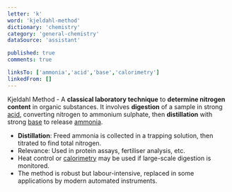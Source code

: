 ```yaml
---
letter: 'k'
word: 'kjeldahl-method'
dictionary: 'chemistry'
category: 'general-chemistry'
dataSource: 'assistant'

published: true
comments: true

linksTo: ['ammonia','acid','base','calorimetry']
linkedFrom: []
---
```


<a id="kjeldahl_method">Kjeldahl Method</a> - A **classical laboratory technique** to **determine nitrogen content** in organic substances. It involves **digestion** of a sample in strong [acid](#acid), converting nitrogen to ammonium sulphate, then **distillation** with strong [base](#base) to release [ammonia](#ammonia).

- **Distillation**: Freed ammonia is collected in a trapping solution, then titrated to find total nitrogen.
- Relevance: Used in protein assays, fertiliser analysis, etc.
- Heat control or [calorimetry](#calorimetry) may be used if large-scale digestion is monitored.
- The method is robust but labour-intensive, replaced in some applications by modern automated instruments.

